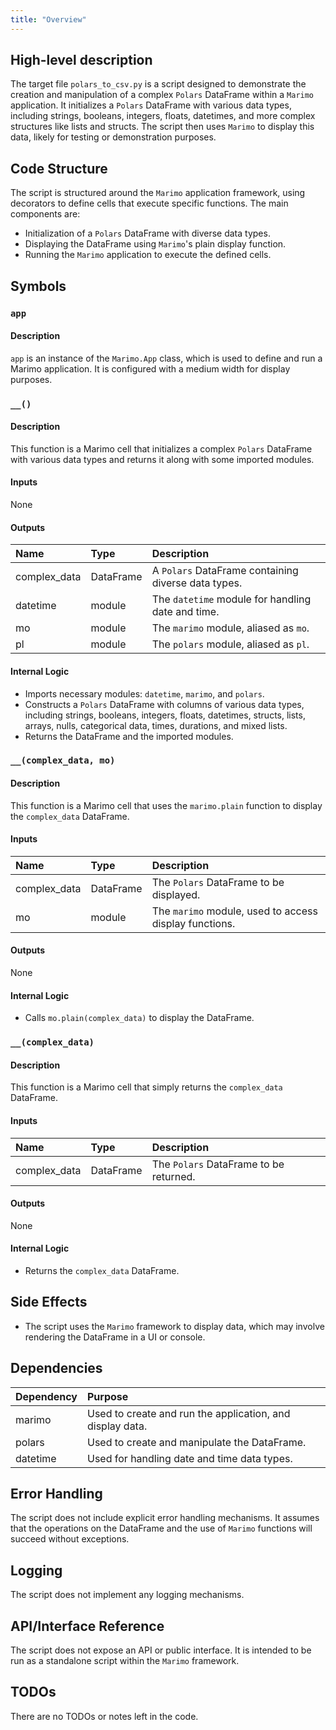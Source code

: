 ```yaml
---
title: "Overview"
---
```


## High-level description

The target file `polars_to_csv.py` is a script designed to demonstrate the creation and manipulation of a complex `Polars` DataFrame within a `Marimo` application. It initializes a `Polars` DataFrame with various data types, including strings, booleans, integers, floats, datetimes, and more complex structures like lists and structs. The script then uses `Marimo` to display this data, likely for testing or demonstration purposes.

## Code Structure

The script is structured around the `Marimo` application framework, using decorators to define cells that execute specific functions. The main components are:
- Initialization of a `Polars` DataFrame with diverse data types.
- Displaying the DataFrame using `Marimo`'s plain display function.
- Running the `Marimo` application to execute the defined cells.

## Symbols

### `app`
#### Description
`app` is an instance of the `Marimo.App` class, which is used to define and run a Marimo application. It is configured with a medium width for display purposes.

### `__()`
#### Description
This function is a Marimo cell that initializes a complex `Polars` DataFrame with various data types and returns it along with some imported modules.

#### Inputs
None

#### Outputs
| Name         | Type       | Description                                      |
|:-------------|:-----------|:-------------------------------------------------|
| complex_data | DataFrame  | A `Polars` DataFrame containing diverse data types. |
| datetime     | module     | The `datetime` module for handling date and time. |
| mo           | module     | The `marimo` module, aliased as `mo`.            |
| pl           | module     | The `polars` module, aliased as `pl`.            |

#### Internal Logic
- Imports necessary modules: `datetime`, `marimo`, and `polars`.
- Constructs a `Polars` DataFrame with columns of various data types, including strings, booleans, integers, floats, datetimes, structs, lists, arrays, nulls, categorical data, times, durations, and mixed lists.
- Returns the DataFrame and the imported modules.

### `__(complex_data, mo)`
#### Description
This function is a Marimo cell that uses the `marimo.plain` function to display the `complex_data` DataFrame.

#### Inputs
| Name         | Type       | Description                                      |
|:-------------|:-----------|:-------------------------------------------------|
| complex_data | DataFrame  | The `Polars` DataFrame to be displayed.          |
| mo           | module     | The `marimo` module, used to access display functions. |

#### Outputs
None

#### Internal Logic
- Calls `mo.plain(complex_data)` to display the DataFrame.

### `__(complex_data)`
#### Description
This function is a Marimo cell that simply returns the `complex_data` DataFrame.

#### Inputs
| Name         | Type       | Description                                      |
|:-------------|:-----------|:-------------------------------------------------|
| complex_data | DataFrame  | The `Polars` DataFrame to be returned.           |

#### Outputs
None

#### Internal Logic
- Returns the `complex_data` DataFrame.

## Side Effects
- The script uses the `Marimo` framework to display data, which may involve rendering the DataFrame in a UI or console.

## Dependencies

| Dependency | Purpose                                      |
|:-----------|:---------------------------------------------|
| marimo     | Used to create and run the application, and display data. |
| polars     | Used to create and manipulate the DataFrame. |
| datetime   | Used for handling date and time data types.  |

## Error Handling
The script does not include explicit error handling mechanisms. It assumes that the operations on the DataFrame and the use of `Marimo` functions will succeed without exceptions.

## Logging
The script does not implement any logging mechanisms.

## API/Interface Reference
The script does not expose an API or public interface. It is intended to be run as a standalone script within the `Marimo` framework.

## TODOs
There are no TODOs or notes left in the code.